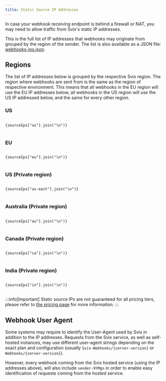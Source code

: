 ```yaml
---
title: Static Source IP Addresses
---
```



In case your webhook receiving endpoint is behind a firewall or NAT, you may need to allow traffic from Svix's static IP addresses.

This is the full list of IP addresses that webhooks may originate from grouped by the region of the sender. The list is also available as a JSON file: [webhooks-ips.json](pathname:///webhook-ips.json).

## Regions

The list of IP addresses below is grouped by the respective Svix region. The region where webhooks are sent from is the same as the region of respective environment. This means that all webhooks in the EU region will use the EU IP addresses below, all webhooks in the US region will use the US IP addressed below, and the same for every other region.

### US

<pre>
<code>
{sourceIps["us"].join("\n")}
</code>
</pre>

### EU

<pre>
<code>
{sourceIps["eu"].join("\n")}
</code>
</pre>

### US (Private region)

<pre>
<code>
{sourceIps["us-east"].join("\n")}
</code>
</pre>

### Australia (Private region)

<pre>
<code>
{sourceIps["au"].join("\n")}
</code>
</pre>

### Canada (Private region)

<pre>
<code>
{sourceIps["ca"].join("\n")}
</code>
</pre>

### India (Private region)

<pre>
<code>
{sourceIps["in"].join("\n")}
</code>
</pre>

:::info[Important]
Static source IPs are not guaranteed for all pricing tiers, please refer to [the pricing page](https://www.svix.com/pricing/) for more information.
:::

## Webhook User Agent

Some systems may require to identify the User-Agent used by Svix in addition to the IP addresses. Requests from the Svix service, as well as self-hosted instances, may use different user-agent strings depending on the exact plan and configuration (usually `Svix-Webhooks/{server-version}` or `Webhooks/{server-version}`).

However, every webhook coming from the Svix hosted service (using the IP addresses above), will also include `sender-9YMgn` in order to enable easy identification of requests coming from the hosted service.
